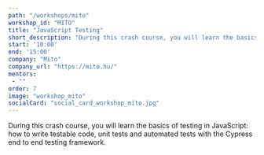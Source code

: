 ```yaml
---
path: "/workshops/mito"
workshop_id: "MITO"
title: "JavaScript Testing"
short_description: "During this crash course, you will learn the basics of testing in JavaScript: how to write testable code, unit tests and automated tests with the Cypress end to end testing framework. "
start: '10:00'
end: '15:00'
company: "Mito"
company_url: "https://mito.hu/"
mentors:
 - ""
order: 7
image: "workshop_mito"
socialCard: "social_card_workshop_mito.jpg"
---
```


During this crash course, you will learn the basics of testing in JavaScript:
how to write testable code, unit tests and automated tests with the Cypress end to end testing framework.
